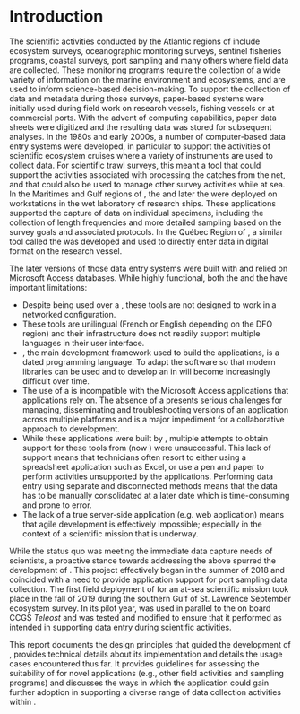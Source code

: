 # Introduction {#sec:introduction}

<!--
```r
cat("
The scientific activities conducted by the Atlantic regions of \gls{dfo} include ecosystem surveys, sentinel fisheries programs, coastal surveys, port sampling activities and many others.
    ")
```

```r
cat("
Les activités scientifiques menées par les régions atlantiques du \gls{mpo} comprennent des relevés écosystémiques, des programmes de pêches sentinelles, des relevés côtiers, des activités d'échantillonnage au port et bien d'autres.
    ")
```
-->

The scientific activities conducted by the Atlantic regions of \gls{dfo} include ecosystem surveys, oceanographic monitoring surveys, sentinel fisheries programs, coastal surveys, port sampling and many others where field data are collected. 
These monitoring programs require the collection of a wide variety of information on the marine environment and ecosystems, and are used to inform science-based decision-making. 
To support the collection of data and metadata during those surveys, paper-based systems were initially used during field work on research vessels, fishing vessels or at commercial ports. 
With the advent of computing capabilities, paper data sheets were digitized and the resulting data was stored for subsequent analyses. In the 1980s and early 2000s, a number of computer-based data entry systems were developed, in particular to support the activities of scientific ecosystem cruises where a variety of instruments are used to collect data. For scientific trawl surveys, this meant a tool that could support the activities associated with processing the catches from the net, and that could also be used to manage other survey activities while at sea. In the Maritimes and Gulf regions of \gls{dfo}, the \gls{gse} and later the \gls{ese} were deployed on workstations in the wet laboratory of research ships. These applications supported the capture of data on individual specimens, including the collection of length frequencies and more detailed sampling based on the survey goals and associated protocols. In the Québec Region of \gls{dfo}, a similar tool called the \gls{mrr} was developed and used to directly enter data in digital format on the research vessel.

The later versions of those data entry systems were built with \gls{vba} and relied on Microsoft Access databases. While highly functional, both the \gls{ese} and the \gls{mrr} have important limitations:

- Despite being used over a \gls{lan}, these tools are not designed to work in a networked configuration.
- These tools are unilingual (French or English depending on the DFO region) and their infrastructure does not readily support multiple languages in their user interface.
- \gls{vb}, the main development framework used to build the applications, is a dated programming language. To adapt the software so that modern libraries can be used and to develop an \gls{api} in \gls{vb} will become increasingly difficult over time.
- The use of a \gls{vcs} is incompatible with the Microsoft Access applications that \gls{vb} applications rely on. The absence of a \gls{vcs} presents serious challenges for managing, disseminating and troubleshooting versions of an application across multiple platforms and is a major impediment for a collaborative approach to development.
- While these applications were built by \gls{dfo}, multiple attempts to obtain support for these tools from \gls{imts} (now \gls{cdos}) were unsuccessful. This lack of support means that technicians often resort to either using a spreadsheet application such as Excel, or use a pen and paper to perform activities unsupported by the applications. Performing data entry using separate and disconnected methods means that the data has to be manually consolidated at a later date which is time-consuming and prone to error.
- The lack of a true server-side application (e.g. web application) means that agile development is effectively impossible; especially in the context of a scientific mission that is underway.

While the status quo was meeting the immediate data capture needs of \gls{dfo} scientists, a proactive stance towards addressing the above spurred the development of \gls{andes}.
This project effectively began in the summer of 2018 and coincided with a need to provide application support for port sampling data collection.
The first field deployment of \gls{andes} for an at-sea scientific mission took place in the fall of 2019 during the southern Gulf of St. Lawrence September ecosystem survey. 
In its pilot year, \gls{andes} was used in parallel to the \gls{ese} on board CCGS *Teleost* and was tested and modified to ensure that it performed as intended in supporting data entry during scientific activities.

This report documents the design principles that guided the development of \gls{andes}, provides technical details about its implementation and details the usage cases encountered thus far.
It provides guidelines for assessing the suitability of \gls{andes} for novel applications (e.g., other field activities and sampling programs) and discusses the ways in which the application could gain further adoption in supporting a diverse range of data collection activities within \gls{dfo}.
